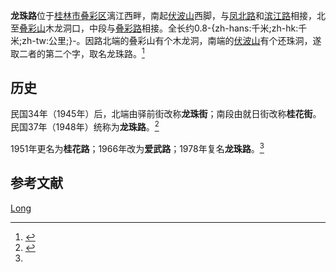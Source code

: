 {{Infobox China Road
|路牌类型     = Guangzhou
|中文道路名称 = 龙珠路
|道路名称拼音 = LONGZHU LU
|道路方向     = 南北
|所在地区     = 叠彩区
|起点         = [[伏波山|伏波山]]西脚
|终点         = [[叠彩山|叠彩山]]木龙洞口
|车速限制     = 
|行车线数量   = 双向二车道
|道路命名日期 = 1948
|道路旧名     = 桂花路、爱武路
|路段主要建筑 = 伏波公园<br>桂林市第二人民医院<br>叠彩山公园
}}

'''龙珠路'''位于[[桂林市|桂林市]][[叠彩区|叠彩区]]漓江西畔，南起[[伏波山|伏波山]]西脚，与[[凤北路|凤北路]]和[[滨江路|滨江路]]相接，北至[[叠彩山|叠彩山]]木龙洞口，中段与[[叠彩路|叠彩路]]相接。全长约0.8-{zh-hans:千米;zh-hk:千米;zh-tw:公里;}-。因路北端的叠彩山有个木龙洞，南端的[[伏波山|伏波山]]有个还珠洞，遂取二者的第二个字，取名龙珠路。<ref>{{cite web|url=http://news.guilinlife.com/n/2014-12/22/355718.shtml|title=龙珠路：军事驻地到旅游胜地的轮回转变|accessdate=2015-01-18|archive-date=2016-03-04|archive-url=https://web.archive.org/web/20160304194521/http://news.guilinlife.com/n/2014-12/22/355718.shtml|dead-url=no}}</ref>

==历史==
民国34年（1945年）后，北端由驿前街改称'''龙珠街'''；南段由就日街改称'''桂花街'''。民国37年（1948年）统称为'''龙珠路'''。<ref name="龙珠路|历史沿革">{{cite book |author1=桂林市地名办公室 |title=桂林市五城区地名录 |date=2007-12 |page=64}}</ref>

1951年更名为'''桂花路'''；1966年改为'''爱武路'''；1978年复名'''龙珠路'''。<ref name="龙珠路|历史沿革" />

== 参考文献 ==
{{reflist}}

{{道路小作品}}
{{廣西小作品}}

[[Category:桂林道路|Long]]
